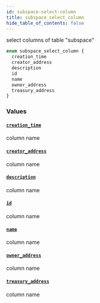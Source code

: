 ```yaml
---
id: subspace-select-column
title: subspace_select_column
hide_table_of_contents: false
---
```



select columns of table "subspace"

```graphql
enum subspace_select_column {
  creation_time
  creator_address
  description
  id
  name
  owner_address
  treasury_address
}
```


### Values

#### [`creation_time`](#)

column name


#### [`creator_address`](#)

column name


#### [`description`](#)

column name


#### [`id`](#)

column name


#### [`name`](#)

column name


#### [`owner_address`](#)

column name


#### [`treasury_address`](#)

column name




